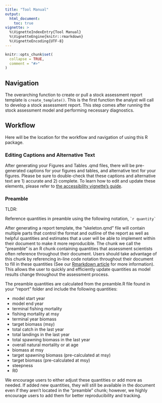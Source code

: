 ```yaml
---
title: "Tool Manual"
output:
  html_document:
    toc: true
vignette: >
  %\VignetteIndexEntry{Tool Manual}
  %\VignetteEngine{knitr::rmarkdown}
  %\VignetteEncoding{UTF-8}
---
```


```r
knitr::opts_chunk$set(
  collapse = TRUE,
  comment = "#>"
)
```

## Navigation

The overarching function to create or pull a stock assessment report template is `create_template()`. This is the first function the analyst will call to develop a stock assessment report. This step comes after running the stock assessment model and performing necessary diagnostics.

## Workflow

Here will be the location for the workflow and navigation of using this R package.

### Editing Captions and Alternative Text

After generating your Figures and Tables .qmd files, there will be pre-generated captions for your figures and tables, and alternative text for your figures. Please be sure to double-check that these captions and alternative text are 1) accurate and 2) complete. To learn how to edit and update these elements, please refer to [the accessibility vignette's guide ](https://nmfs-ost.github.io/asar/articles/accessibility_guide.html#how-to-edit-your-reports-alt-text-and-captions).

### Preamble

TLDR:

Reference quantities in preamble using the following notation, ``` `r quantity` ``` 

After generating a report template, the "skeleton.qmd" file will contain multiple parts that control the format and outline of the report as well as helpful quantities and estimates that a user will be able to implement within their document to make it more reproducible. The chunk we call the "preamble" is an R chunk containing quantities that assessment scientists often reference throughout their document. Users should take advantage of this chunk by referencing in-line code notation throughout their document to fill in these quantities (See our [Rmarkdown article](https://nmfs-ost.github.io/asar/articles/markdown_notation.html#sec-codechunk) for more information). This allows the user to quickly and efficiently update quantities as model results change throughout the assessment process.

The preamble quantities are calculated from the preamble.R file found in your "report" folder and include the following quantities:

- model start year
- model end year
- terminal fishing mortality
- fishing mortality at msy
- terminal year biomass
- target biomass (msy)
- total catch in the last year
- total landings in the last year
- total spawning biomass in the last year
- overall natural mortality or at age
- biomass at msy
- target spawning biomass (pre-calculated at msy)
- target biomass (pre-calculated at msy)
- steepness
- R0

We encourage users to either adjust these quantities or add more as needed. If added new quantities, they will still be available in the document even if they aren't located in the "preamble" chunk; however, we highly encourage users to add them for better reproducibility and tracking.


